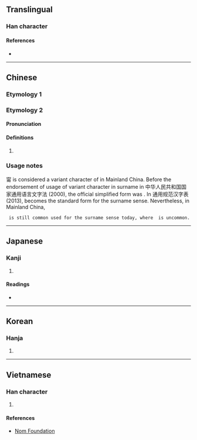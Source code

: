 {{also|𡩋|寗|宁}}
{{character info/new}}
==Translingual==

===Han character===
{{Han char|rn=101|rad=用|as=07|sn=12|four=30227|canj=JPBQ|ids=⿳宀心用}}

====References====
* {{Han ref|kx=0756.080|dkj=21717|dj=1166.100|hdz=20944.080|uh=752F|ud=29999|bh=DAAC|bd=55980}}

----

==Chinese==

===Etymology 1===
{{zh-see|寧|v}}

===Etymology 2===
{{zh-forms}}

====Pronunciation====
{{zh-pron
|m=Nìng
|m-s=
|c=ning6
|c-t=
|g=
|h=pfs=
|j=
|md=
|mn=
|mn-t=
|w=
|x=
|mc=y
|oc=2,y
|cat=pn
}}

====Definitions====
{{zh-hanzi}}

# {{surname|lang=zh}}

===Usage notes===
甯 is considered a variant character of {{zh-l|寧}} in Mainland China. Before the endorsement of usage of variant character in surname in 中华人民共和国国家通用语言文字法 (2000), the official simplified form was {{lang|zh|宁}}. In 通用规范汉字表 (2013), {{lang|zh|甯}} becomes the standard form for the surname sense. Nevertheless, in Mainland China,
 {{lang|zh|宁}} is still common used for the surname sense today, where {{lang|zh|甯}} is uncommon.
----

==Japanese==

===Kanji===
{{ja-kanji|grade=|rs=用07}}

# {{defn|lang=ja|sort=用07}}

====Readings====
* {{ja-readings|on=[[ねい]] (nei), [[にょう]] (nyō)|kun=[[ねがい]] (negai)|nanori=}}

----

==Korean==

===Hanja===
{{ko-hanja|hangeul=[[녕]]>[[영]]|eumhun=|rv=nyeong>yeong|mr=nyŏng>yŏng|y=nyeng>yeng}}

# {{defn|lang=ko|sort=用07}}

----

==Vietnamese==

===Han character===
{{vi-hantu|rs=用07|[[ninh]]}}

# {{defn|lang=vi|sort=用07}}

====References====
* [http://nomfoundation.org/common/nom_details.php?codepoint=752f Nom Foundation]
